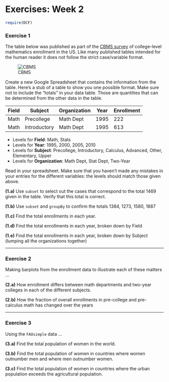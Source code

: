 Exercises: Week 2
=======================

```r
require(DCF)
```

### Exercise 1

The table below was published as part of the [CBMS survey](http://www.ams.org/profession/data/cbms-survey/cbms) of college-level mathematics enrollment in the US.  Like many published tables intended for the human reader it does not follow the strict case/variable format.

![CBMS](math-enrollments.png)

Create a new Google Spreadsheet that contains the information from the table.  Here's a stub of a table to show you one possible format.  Make sure not to include the "totals" in your data table.  Those are quantities that can be determined from the other data in the table.

Field | Subject | Organization | Year | Enrollment
------|---------|--------------|------|------------
Math  | Precollege | Math Dept | 1995 | 222
Math  | Introductory | Math Dept | 1995 | 613

* Levels for **Field**: Math, Stats
* Levels for **Year**: 1995, 2000, 2005, 2010
* Levels for **Subject**: Precollege, Introductory, Calculus, Advanced, Other, Elementary, Upper
* Levels for **Organization**: Math Dept, Stat Dept, Two-Year


Read in your spreadsheet.  Make sure that you haven't made any mistakes in your entries for the different variables: the levels should match those given above.

**(1.a)** Use `subset` to select out the cases that correspond to the total 1469 given in the table.  Verify that this total is correct. 

**(1.b)** Use `subset` and `groupBy` to confirm the totals 1384, 1273, 1580, 1887

**(1.c)** Find the total enrollments in each year.

**(1.d)** Find the total enrollments in each year, broken down by Field

**(1.e)** Find the total enrollments in each year, broken down by Subject (lumping all the organizations together)

------------

### Exercise 2

Making barplots from the enrollment data to illustrate each of these matters ...

**(2.a)** How enrollment differs between math departments and two-year colleges in each of the different subjects.

**(2.b)** How the fraction of overall enrollments in pre-college and pre-calculus math has changed over the years


------------

### Exercise 3
Using the `FAOsimple` data ...

**(3.a)** Find the total population of women in the world.

**(3.b)** Find the total population of women in countries where women outnumber men and where men outnumber women.

**(3.c)** Find the total population of women in countries where the urban population exceeds the agricultural population.




